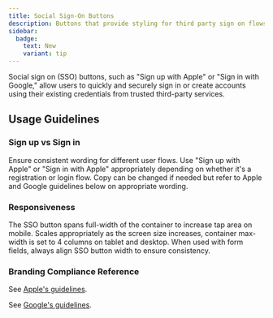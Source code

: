 ```yaml
---
title: Social Sign-On Buttons
description: Buttons that provide styling for third party sign on flows.
sidebar:
  badge:
    text: New
    variant: tip
---
```



Social sign on (SSO) buttons, such as "Sign up with Apple" or "Sign in with Google," allow users to quickly and securely sign in or create accounts using their existing credentials from trusted third-party services.


<Preview
	component={preview}
/>

## Usage Guidelines

### Sign up vs Sign in

Ensure consistent wording for different user flows. Use "Sign up with Apple" or "Sign in with Apple" appropriately depending on whether it's a registration or login flow. Copy can be changed if needed but refer to Apple and Google guidelines below on appropriate wording.

### Responsiveness

The SSO button spans full-width of the container to increase tap area on mobile.   Scales appropriately as the screen size increases, container max-width is set to 4 columns on tablet and desktop. When used with form fields, always align SSO button width to ensure consistency.

### Branding Compliance Reference

See [Apple's guidelines](https://developer.apple.com/design/human-interface-guidelines/sign-in-with-apple).

See [Google's guidelines](https://developers.google.com/identity/branding-guidelines).